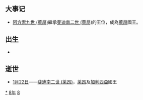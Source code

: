 {{yearTOC|1188|西夏'''[[乾祐_(西夏)|-{乾}-祐]]十九年'''；金'''[[大定_(金朝)|大定]]二十八年'''；西辽'''[[天禧_(西遼)|天禧]]十一年'''；南宋'''[[淳熙|淳熙]]十五年'''；大理'''[[元亨_(大理)|元亨]]四年'''；越南'''[[天資嘉瑞|天資嘉瑞]]三年'''；日本'''[[文治_(日本)|文治]]四年'''}}
== 大事记 ==
* [[阿方索九世_(萊昂)|阿方索九世 (萊昂)]]繼承[[斐迪南二世_(萊昂)|斐迪南二世 (萊昂)]]的王位，成為[[萊昂|萊昂]]國王。

== 出生 ==
*

== 逝世 ==
{{Wikisource year mention}}
* [[1月22日|1月22日]]——[[斐迪南二世_(萊昂)|斐迪南二世 (萊昂)]]，[[萊昂|萊昂]]及[[加利西亞|加利西亞]]國王

[[Category:1188年|*]]
[[Category:1180年代|8年]]
[[Category:12世纪各年|8]]